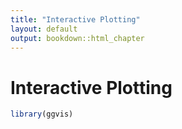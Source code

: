 ```yaml
---
title: "Interactive Plotting"
layout: default
output: bookdown::html_chapter
---
```


# Interactive Plotting

```r
library(ggvis)
```
